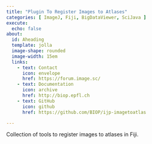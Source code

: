 ```yaml
---
title: "Plugin To Register Images to Atlases"
categories: [ ImageJ, Fiji, BigDataViewer, SciJava ]
execute:
  echo: false
about:
  id: Aheading
  template: jolla
  image-shape: rounded
  image-width: 15em
  links:
    - text: Contact
      icon: envelope
      href: https://forum.image.sc/
    - text: Documentation
      icon: archive
      href: http://biop.epfl.ch
    - text: GitHub
      icon: github
      href: https://github.com/BIOP/ijp-imagetoatlas

---
```


::: {.alignleft}

Collection of tools to register images to atlases in Fiji.

:::

